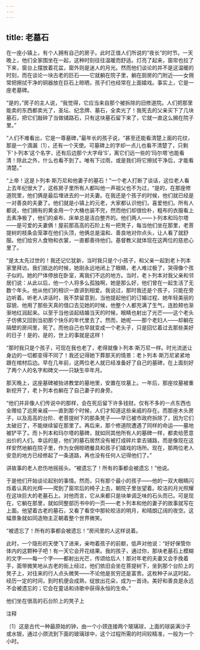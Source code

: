 ```yaml
---
---
---
```

title: 老墓石
---



在一座小镇上，有个人拥有自己的房子。此时正值人们所说的“夜长”的时节。一天晚上，他们全家围坐在一起，这种时刻往往温暖而舒适。灯亮了起来，窗帘也拉了下来，窗台上摆放着花盆，窗外则是迷人的月光。然而他们谈论的并不是这温暖的时刻，而在谈论一块古老的巨石——它就躺在院子里，躺在厨房的门附近——女佣常把擦拭干净的铜器放在巨石上晾晒，孩子们也经常在上面嬉戏。事实上，它是一座老墓碑。

“是的，”房子的主人说，“我觉得，它应当来自那个被拆除的旧修道院。人们把那里能卖的东西都卖光了，圣坛、纪念牌、墓石，全卖光了！我死去的父亲买下了几块墓石，把它们敲碎了当做铺路石，只有这块墓石留下来了，它就一直这么搁在院子里。”

“人们不难看出，它是一尊墓碑，”最年长的孩子说，“甚至还能看清楚上面的花纹，那是一个滴漏〔1〕，还有一个天使。可墓碑上的字却一点儿也看不清楚了，只剩下‘卜列本’这个名字，还有后边那个大字母‘S’，离它们远一些的‘玛尔塔’也能看清！除此之外，什么也看不到了。唯有下过雨，或是我们将它擦拭干净后，才能看清楚。”

“上帝！这是卜列本·斯万尼和他妻子的墓石！”一个老人打断了谈话，这位老人看上去年纪很大了，这栋房子里所有人都叫他一声祖父也不为过，“是的，在那座修道院里，他们俩是最后埋进去的一对夫妻。在我还是个孩子的时候，他们就已经是一对善良的夫妻了。他们就是小镇上的元老，大家都认识他们，喜爱他们。所有人都说，他们拥有的黄金用一个大桶也装不完，然而他们却很俭朴，粗布的衣服看上去素净极了，他们的桌布、床单总是洁白整齐的。他们两人——卜列本和玛尔塔——是可爱的夫妻俩！屋前那高高的石阶上有一把凳子，每当他们坐在那里，老菩提树的枝条会笼罩在他们头顶，他俩总是温和、善良地对你点头，让人看了就舒服。他们给穷人食物和衣裳，一直都善待他们。基督教义就体现在这两位的慈悲心里了。

“是太太先过世的！我还记忆犹新，当时我只是个小孩子，和父亲一起到老卜列本家里拜访。我们抵达的时候，她刚永远地闭上了眼睛，老人难过极了，哭得像个孩子似的。她的尸体停放在卧室，离我们不远的地方。当时，老卜列本对我父亲和邻居们说：从此以后，他一个人将多么孤独啊，她是那么好，他们曾在一起生活了无数个年头。他从他们的相识一直讲到相爱。我说过，那时我还是个孩子，只能在旁边听着。听老人讲话时，我不禁留意到，当他提起他们的订婚过程、她年轻美丽的容貌、他用了那些天真的借口去见她的时候，他整个人都充满了生气，连脸颊也渐渐地红润起来。以至于当他谈起结婚当天的时候，眼睛也射出了光芒——这个老头子仿佛又回到当初那个快乐的年代里去了。然而，她呢——那个老妇人——却躺在隔壁的房间里，死了。而他自己也早就变成一个老头子，只是回忆着过去那些美好的日子！是的，是的，世上的事就是这样！

“那时我只是个孩子，可现在我也老了，老得就像卜列本·斯万尼一样。时光流逝让身边的一切都变得不同了！我还记得她下葬那天的情景：老卜列本·斯万尼紧紧地跟在棺材后边。早在几年前，这两位老人就已经准备好了自己的墓碑，在上面刻好了两个人的名字和碑文——只缺生卒年月。

那天晚上，这座墓碑被抬进教堂的墓地里，安置在坟墓上。一年后，那座坟墓被重新挖开了，老卜列本也躺在了自己妻子的身旁。

“他们并非像人们传说中的那样，会在死后留下许多钱财。仅有不多的一点东西也全赠给了远房亲戚——直到那个时候，人们才知道这些亲戚的存在。而那座木头房子，以及高高的台阶、老菩提树下的那条凳子——早已被市政府拆除了，因为它们太破旧了，不能继续留在那里了。再后来，那个修道院遭遇了同样的命运——墓地被铲平了。而卜列本和玛尔塔的墓碑，就如同其他所有人的墓碑一样，都卖给愿意出价的人们。幸运的是，他们的墓石居然没有被打成碎片拿去铺路，而是像现在这样安然地躺在院子里，作为女佣晾晒餐具和孩子们嬉戏的场所。现在，那两位老人安息的地方已经修起了一条道路，再也没有任何人记得他们了。”

讲故事的老人悲伤地摇摇头。“被遗忘了！所有的事都会被遗忘！”他说。

于是他们开始谈论起别的事情。然而，只有那个最小的孩子——他的一双大眼睛闪烁着认真的光辉——爬到了窗帘后的椅子上去，朝院子里张望着。皎洁的月光照耀在这块巨大的老墓石上。对他而言，它从来都只是块单调乏味的石头而已。可是现在，它躺在那里，就如同整部历书中的一页——老卜列本和他的妻子的故事就写在上面。他望着古老的墓石，又看了看空中那轮皎洁的明月，和晴朗辽阔的夜空。这幅景象就如同造物主正朝着整个世界微笑。

“被遗忘了！所有的事都会被遗忘！”房间里的人这样说着。

此时，一个隐形的天使飞了进来，亲吻着孩子的前额，低声对他说：“好好保管你体内的这颗种子吧！有一天它会开花结果。我的孩子，通过你，那块老墓石上模糊的文字——每一个字——都射出光芒，传颂给后人！那对年老的夫妻又会手挽着手，面带微笑地从古老的街上经过，他们依旧会坐在菩提树下，坐到那个台阶上的凳子上，对往来的行人点头微笑——不论他是贫穷还是富贵。这枚种子从这时起，经历一定的时间，到时机便会成熟，绽放出花朵，成为一首诗。美好和善良是永远不会被遗忘的；它会在童话和诗歌中获得永恒的生命。”



他们坐在很高的石台阶上的凳子上



注释

〔1〕这是古代一种最原始的钟，由一个小颈连接两个玻璃球，上面的球装满沙子或水银，通过小颈流到下面的玻璃球中，这个过程所需的时间较精准，一般为一个小时。